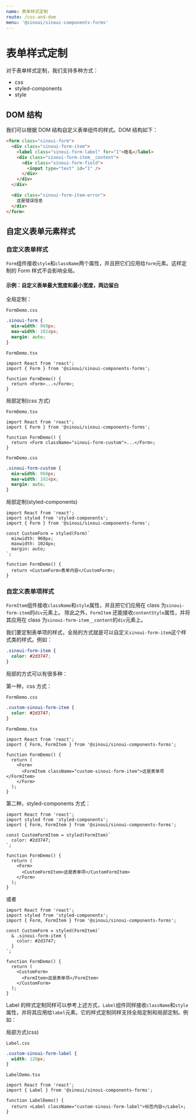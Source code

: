 ```yaml
---
name: 表单样式定制
route: /css-and-dom
menu: '@sinoui/sinoui-components-forms'
---
```


# 表单样式定制

对于表单样式定制，我们支持多种方式：

- css
- styled-components
- style

## DOM 结构

我们可以根据 DOM 结构自定义表单组件的样式。DOM 结构如下：

```html
<form class="sinoui-form">
  <div class="sinoui-form-item">
    <label class="sinoui-form-label" for="1">姓名</label>
    <div class="sinoui-form-item__content">
      <div class="sinoui-form-field">
        <input type="text" id="1" />
      </div>
    </div>
  </div>

  <div class="sinoui-form-item-error">
    这是错误信息
  </div>
</form>
```

## 自定义表单元素样式

### 自定义表单样式

`Form`组件接收`style`和`className`两个属性，并且把它们应用给`form`元素。这样定制的 Form 样式不会影响全局。

#### 示例：自定义表单最大宽度和最小宽度，两边留白

全局定制：

`FormDemo.css`

```css
.sinoui-form {
  min-width: 960px;
  max-width: 1024px;
  margin: auto;
}
```

`FormDemo.tsx`

```tsx
import React from 'react';
import { Form } from '@sinoui/sinoui-components-forms';

function FormDemo() {
  return <Form>...</Form>;
}
```

局部定制(css 方式)

`FormDemo.tsx`

```tsx
import React from 'react';
import { Form } from '@sinoui/sinoui-components-forms';

function FormDemo() {
  return <Form className="sinoui-form-custom">...</Form>;
}
```

`FormDemo.css`

```css
.sinoui-form-custom {
  min-width: 960px;
  max-width: 1024px;
  margin: auto;
}
```

局部定制(styled-components)

```tsx
import React from 'react';
import styled from 'styled-components';
import { Form } from '@sinoui/sinoui-components-forms';

const CustomForm = styled(Form)`
  minwidth: 960px;
  maxwidth: 1024px;
  margin: auto;
`;

function FormDemo() {
  return <CustomForm>表单内容</CustomForm>;
}
```

### 自定义表单项样式

`FormItem`组件接收`className`和`style`属性，并且把它们应用在 class 为`sinoui-form-item`的`div`元素上。
除此之外，`FormItem` 还能接收`contentStyle`属性，并将其应用在 class 为`sinoui-form-item__content`的`div`元素上。

我们要定制表单项的样式，全局的方式就是可以自定义`sinoui-form-item`这个样式类的样式。例如：

```css
.sinoui-form-item {
  color: #2d3747;
}
```

局部的方式可以有很多种：

第一种，css 方式：

`FormDemo.css`

```css
.custom-sinoui-form-item {
  color: #2d3747;
}
```

`FormDemo.tsx`

```tsx
import React from 'react';
import { Form, FormItem } from '@sinoui/sinoui-components-forms';

function FormDemo() {
  return (
    <Form>
      <FormItem className="custom-sinoui-form-item">这是表单项</FormItem>
    </Form>
  );
}
```

第二种，styled-components 方式：

```tsx
import React from 'react';
import styled from 'styled-components';
import { Form, FormItem } from '@sinoui/sinoui-components-forms';

const CustomFormItem = styled(FormItem)`
  color: #2d3747;
`;

function FormDemo() {
  return (
    <Form>
      <CustomFormItem>这是表单项</CustomFormItem>
    </Form>
  );
}
```

或者

```tsx
import React from 'react';
import styled from 'styled-components';
import { Form, FormItem } from '@sinoui/sinoui-components-forms';

const CustomForm = styled(FormItem)`
  & .sinoui-form-item {
    color: #2d3747;
  }
`;

function FormDemo() {
  return (
    <CustomForm>
      <FormItem>这是表单项</FormItem>
    </CustomForm>
  );
}
```

Label 的样式定制同样可以参考上述方式，`Label`组件同样接收`className`和`style`属性，并将其应用给`label`元素。它的样式定制同样支持全局定制和局部定制。例如：

局部方式(css)

`Label.css`

```css
.custom-sinoui-form-label {
  width: 120px;
}
```

`LabelDemo.tsx`

```tsx
import React from 'react';
import { Label } from '@sinoui/sinoui-components-forms';

function LabelDemo() {
  return <Label className="custom-sinoui-form-label">标签内容</Label>;
}
```
